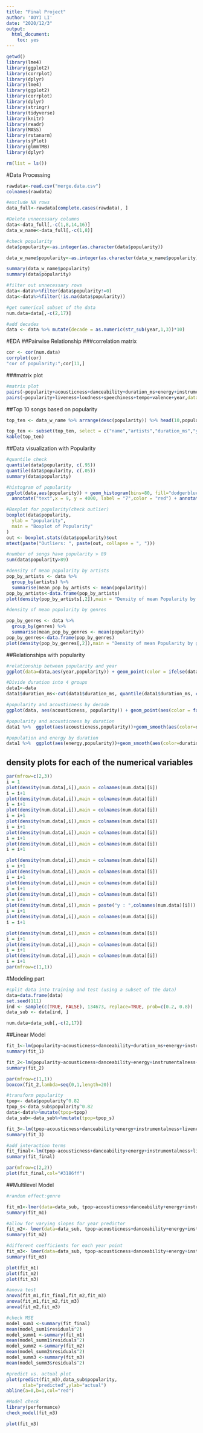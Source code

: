 ---
title: "Final Project"
author: 'AOYI LI'
date: "2020/12/3"
output: 
  html_document: 
    toc: yes
---

```{r setup, include=FALSE}
getwd()
library(lme4)
library(ggplot2)
library(corrplot)
library(dplyr)
library(lme4)
library(ggplot2)
library(corrplot)
library(dplyr)
library(stringr)
library(tidyverse)
library(knitr)
library(readr)
library(MASS)
library(rstanarm)
library(sjPlot)
library(glmmTMB)
library(dplyr)

rm(list = ls())
```


#Data Processing
```{r}
rawdata<-read.csv("merge.data.csv")
colnames(rawdata)

#exclude NA rows
data_full<-rawdata[complete.cases(rawdata), ]

#Delete unnecessary columns
data<-data_full[,-c(1,8,14,16)]
data_w_name<-data_full[,-c(1,8)]

#check popularity
data$popularity<-as.integer(as.character(data$popularity))

data_w_name$popularity<-as.integer(as.character(data_w_name$popularity))

summary(data_w_name$popularity)
summary(data$popularity)

#filter out unnecessary rows
data<-data%>%filter(data$popularity!=0)
data<-data%>%filter(!is.na(data$popularity))

#get numerical subset of the data
num.data=data[,-c(2,17)]

#add decades
data <- data %>% mutate(decade = as.numeric(str_sub(year,1,3))*10)
```


#EDA
##Pairwise Relationship
###correlation matrix
```{r}
cor <- cor(num.data)
corrplot(cor)
"cor of popularity:";cor[11,]
```
###matrix plot
```{r}
#matrix plot
pairs(~popularity+acousticness+danceability+duration_ms+energy+instrumentalness,data=num.data,col="dodgerblue3")
pairs(~popularity+liveness+loudness+speechiness+tempo+valence+year,data=num.data,col="dodgerblue3")
```

##Top 10 songs based on popularity
```{r}
top_ten <- data_w_name %>% arrange(desc(popularity)) %>% head(10,popularity)

top_ten <- subset(top_ten, select = c("name","artists","duration_ms","year","genres","popularity"))
kable(top_ten)
```

##Data visualization with Popularity

```{r}
#quantile check
quantile(data$popularity, c(.95)) 
quantile(data$popularity, c(.05))
summary(data$popularity)

#histogram of popularity
ggplot(data,aes(popularity)) + geom_histogram(bins=80, fill="dodgerblue3", alpha=0.5) + geom_vline(xintercept = mean(data$popularity,na.rm = TRUE),colour="blue")+ geom_vline(xintercept = quantile(data$popularity, prob = c(0.05)),colour="red",linetype = "longdash")+ geom_vline(xintercept = quantile(data$popularity, prob = c(0.95)),colour="red",linetype = "longdash") + ggtitle("Histogram of Popularity",subtitle = "show top&bottom 5% and mean")+theme(plot.title = element_text(face = "bold")) + theme(legend.position = "none")+
  annotate("text",x = 9, y = 4000, label = "7",color = "red") + annotate("text",x = 65, y = 4000, label = "67",color = "red") +annotate("text",x = 34, y = 4500, label = "38.19",color = "blue")+theme_bw() 

#Boxplot for popularity(check outlier)
boxplot(data$popularity,
  ylab = "popularity",
  main = "Boxplot of Popularity"
)
out <- boxplot.stats(data$popularity)$out
mtext(paste("Outliers: ", paste(out, collapse = ", ")))

#number of songs have popularity > 89
sum(data$popularity>89)

#density of mean popularity by artists
pop_by_artists <- data %>%
  group_by(artists) %>%
  summarise(mean_pop_by_artists <- mean(popularity))
pop_by_artists<-data.frame(pop_by_artists)
plot(density(pop_by_artists[,2]),main = "Density of mean Popularity by artists")

#density of mean popularity by genres

pop_by_genres <- data %>%
  group_by(genres) %>%
  summarise(mean_pop_by_genres <- mean(popularity))
pop_by_genres<-data.frame(pop_by_genres)
plot(density(pop_by_genres[,2]),main = "Density of mean Popularity by genres")

```

##Relationships with popularity
```{r}
#relationship between popularity and year 
ggplot(data=data,aes(year,popularity)) + geom_point(color = ifelse(data$popularity>67, "red", "royalblue3"), size = 2,alpha=0.2)+ geom_smooth(color='tomato3',se=FALSE,alpah=0.2)

#Divide duration into 4 groups
data1<-data
data1$duration_ms<-cut(data1$duration_ms, quantile(data1$duration_ms, c(0,1/4, 1/2 ,3/4,1))) 

#popularity and acousticness by decade
ggplot(data, aes(acousticness, popularity)) + geom_point(aes(color = factor(decade))) + geom_smooth(se = FALSE, color = "dodgerblue3") + ggtitle("Popularity vs. Acousticness")+theme(plot.title = element_text(face = "bold")) + theme_bw()

#popularity and acousticness by duration
data1 %>%  ggplot(aes(acousticness,popularity))+geom_smooth(aes(color=duration_ms),se=FALSE) + ggtitle("Popularity VS. Acousticness")+theme(plot.title = element_text(face = "bold")) + theme_bw()

#population and energy by duration
data1 %>%  ggplot(aes(energy,popularity))+geom_smooth(aes(color=duration_ms),se=FALSE) + ggtitle("Popularity VS. Energy")+theme(plot.title = element_text(face = "bold")) + theme_bw()

```

## density plots for each of the numerical variables

```{r}

par(mfrow=c(2,3))
i = 1
plot(density(num.data[,i]),main = colnames(num.data)[i])
i = i+1
plot(density(num.data[,i]),main = colnames(num.data)[i])
i = i+1
plot(density(num.data[,i]),main = colnames(num.data)[i])
i = i+1
plot(density(num.data[,i]),main = colnames(num.data)[i])
i = i+1
plot(density(num.data[,i]),main = colnames(num.data)[i])
i = i+1
plot(density(num.data[,i]),main = colnames(num.data)[i])
i = i+1

plot(density(num.data[,i]),main = colnames(num.data)[i])
i = i+1
plot(density(num.data[,i]),main = colnames(num.data)[i])
i = i+1
plot(density(num.data[,i]),main = colnames(num.data)[i])
i = i+1
plot(density(num.data[,i]),main = colnames(num.data)[i])
i = i+1
plot(density(num.data[,i]),main = paste("y : ",colnames(num.data)[i]))
i = i+1
plot(density(num.data[,i]),main = colnames(num.data)[i])
i = i+1

plot(density(num.data[,i]),main = colnames(num.data)[i])
i = i+1
plot(density(num.data[,i]),main = colnames(num.data)[i])
i = i+1
plot(density(num.data[,i]),main = colnames(num.data)[i])
i = i+1
par(mfrow=c(1,1))
```

#Modeling part
```{r}
#split data into training and test (using a subset of the data)
data=data.frame(data)
set.seed(111)
ind <- sample(c(TRUE, FALSE), 134673, replace=TRUE, prob=c(0.2, 0.8))
data_sub <- data[ind, ]

num.data=data_sub[,-c(2,17)]

```

##Linear Model
```{r}
fit_1<-lm(popularity~acousticness+danceability+duration_ms+energy+instrumentalness+liveness+loudness+speechiness+tempo+valence+year+factor(genres),data=data_sub)
summary(fit_1)

fit_2<-lm(popularity~acousticness+danceability+energy+instrumentalness+liveness+loudness+speechiness+year+factor(genres),data=data_sub)
summary(fit_2)

par(mfrow=c(1,1))
boxcox(fit_2,lambda=seq(0,1,length=20))

#transform popularity
tpop<- data$popularity^0.82
tpop_s<-data_sub$popularity^0.82
data<-data%>%mutate(tpop=tpop)
data_sub<-data_sub%>%mutate(tpop=tpop_s)

fit_3<-lm(tpop~acousticness+danceability+energy+instrumentalness+liveness+loudness+speechiness+year+factor(genres),data=data_sub)
summary(fit_3)

#add interaction terms
fit_final<-lm(tpop~acousticness+danceability+energy+instrumentalness+liveness+loudness+speechiness+year+factor(genres)+acousticness*energy,data=data_sub)
summary(fit_final)

par(mfrow=c(2,2))
plot(fit_final,col="#3186ff")
```

##Multilevel Model
```{r}
#random effect:genre

fit_m1<-lmer(data=data_sub, tpop~acousticness+danceability+energy+instrumentalness+liveness+loudness+speechiness+year+acousticness*energy+(1|genres))
summary(fit_m1)

#allow for varying slopes for year predictor
fit_m2<- lmer(data=data_sub, tpop~acousticness+danceability+energy+instrumentalness+liveness+loudness+speechiness+year+acousticness*energy+(1+year|genres))
summary(fit_m2)

#different coefficients for each year point
fit_m3<- lmer(data=data_sub, tpop~acousticness+danceability+energy+instrumentalness+liveness+loudness+speechiness+factor(year)+acousticness*energy+(1|genres))
summary(fit_m3)

plot(fit_m1)
plot(fit_m2)
plot(fit_m3)

#anova test
anova(fit_m1,fit_final,fit_m2,fit_m3)
anova(fit_m1,fit_m2,fit_m3)
anova(fit_m2,fit_m3)

#check MSE
model_sum1 <-summary(fit_final)
mean(model_sum1$residuals^2)
model_summ1 <-summary(fit_m1)
mean(model_summ1$residuals^2)
model_summ2 <-summary(fit_m2)
mean(model_summ2$residuals^2)
model_summ3 <-summary(fit_m3)
mean(model_summ3$residuals^2)

#predict vs. actual plot
plot(predict(fit_m3),data_sub$popularity,
      xlab="predicted",ylab="actual")
abline(a=0,b=1,col="red")

#Model check
library(performance)
check_model(fit_m3)

plot(fit_m3)


```



